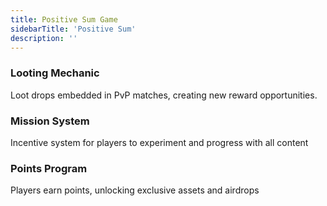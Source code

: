 ```yaml
---
title: Positive Sum Game
sidebarTitle: 'Positive Sum'
description: ''
---
```


### Looting Mechanic
Loot drops embedded in PvP matches, creating new reward opportunities.
### Mission System
Incentive system for players to experiment and progress with all content
### Points Program
Players earn points, unlocking exclusive assets and airdrops